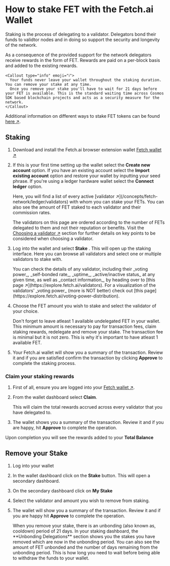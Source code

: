 
# How to stake FET with the Fetch.ai Wallet

Staking is the process of delegating to a validator. Delegators bond their funds to validtor nodes and in doing so support the security and longevity of the network. 

As a consequence of the provided support for the network delegators receive rewards in the form of FET. Rewards are paid on a per-block basis and added to the existing rewards.

    <Callout type="info" emoji="ℹ️">
      Your funds never leave your wallet throughout the staking duration. You can remove your stake at any time. 
      Once you remove your stake you'll have to wait for 21 days before your FET is available. This is the standard waiting time across Cosmos SDK based blockchain projects and acts as a security measure for the network. 
    </Callout>

Additional information on different ways to stake FET tokens can be found [here ↗️](/guides/fetch-network/different-ways-to-stake-the-fet-token).

## Staking 

1. Download and install the Fetch.ai browser extension wallet [Fetch wallet ↗️](https://fetch.ai/get-fetch-wallet)

2. If this is your first time setting up the wallet select the **Create new account** option. If you have an existing account select the **Import existing account** option and restore your wallet by inputting your seed phrase. If you're using a ledger hardware wallet select the **Connect ledger** option. 

    <Callout type="info" emoji="ℹ️">
      Here, you will find a list of every active [validator ↗️](/concepts/fetch-network/ledger/validators) with whom you can stake your FETs. You can also see the amount of FET staked to each validator and their commission rates.

      The validators on this page are ordered according to the number of FETs delegated to them and not their reputation or benefits. Visit the [Choosing a validator ↗️](/guides/fetch-network/re-delegating-staked-fet-token#choosing-a-validator) section for further details on key points to be considered when choosing a validator.
    </Callout>

3. Log into the wallet and select **Stake** . This will open up the staking interface. Here you can browse all validators and select one or multiple validators to stake with. 

    <Callout type="info" emoji="ℹ️">
      You can check the details of any validator, including their _voting power_, _self-bonded rate_, _uptime_, _active/inactive status_ at any given time, as well as _contact information_, by heading over to [this page ↗️](https://explore.fetch.ai/validators). For a visualization of the validators' _voting power_ (more is NOT better) check out [this page](https://explore.fetch.ai/voting-power-distribution).
    </Callout>

4. Choose the FET amount you wish to stake and select the validator of your choice.

    <Callout type="info" emoji="ℹ️">
      Don't forget to leave atleast 1 available undelegated FET in your wallet. This minimum amount is necessary to pay for transaction fees, claim staking rewards, redelegate and remove your stake. The transaction fee is minimal but it is not zero. This is why it's important to have atleast 1 available FET. 
    </Callout>

6. Your Fetch.ai wallet will show you a summary of the transaction. Review it and if you are satisfied confirm the transaction by clicking **Approve** to complete the staking process.

### Claim your staking rewards 

1. First of all, ensure you are logged into your [Fetch wallet ↗️](/guides/fetch-network/fetch-wallet/fetch-wallet-getting-started).
2. From the wallet dashboard select **Claim**.

    <Callout type="info" emoji="ℹ️">
      This will claim the total rewards accrued across every validator that you have delegated to.
    </Callout>

3. The wallet shows you a summary of the transaction. Review it and if you are happy, hit **Approve** to complete the operation.

Upon completion you will see the rewards added to your **Total Balance**

## Remove your Stake

1. Log into your wallet
2. In the wallet dashboard click on the **Stake** button. This will open a secondary dashboard. 
3. On the secondary dashboard click on **My Stake** 
4. Select the validator and amount you wish to remove from staking. 
5. The wallet will show you a summary of the transaction. Review it and if you are happy hit **Approve** to complete the operation.

    <Callout type="info" emoji="ℹ️">
      When you remove your stake, there is an unbonding (also known as, cooldown) period of 21 days. In your staking dashboard, the **Unbonding Delegations** section shows you the stakes you have removed which are now in the unbonding period. You can also see the amount of FET unbonded and the number of days remaining from the unbonding period. This is how long you need to wait before being able to withdraw the funds to your wallet.
    </Callout>

